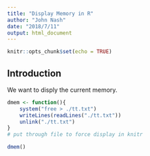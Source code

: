 ```yaml
---
title: "Display Memory in R"
author: "John Nash"
date: "2018/7/11"
output: html_document
---
```


```r
knitr::opts_chunk$set(echo = TRUE)
```

## Introduction

We want to disply the current memory.

```r
dmem <- function(){ 
    system("free > ./tt.txt")
    writeLines(readLines("./tt.txt"))
    unlink("./tt.txt")
}
# put through file to force display in knitr

dmem()
```
